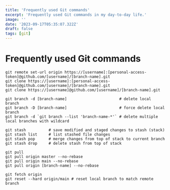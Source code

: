 ```yaml
---
title: 'Frequently used Git commands'
excerpt: 'Frequently used Git commands in my day-to-day life.'
image: ''
date: '2023-09-17T05:35:07.322Z'
draft: false
tags: [git]
---
```



# Frequently used Git commands

```shell
git remote set-url origin https://[username]:[personal-access-token]@github.com/[username]/[branch-name].git
git clone https://[username]:[personal-access-token]@github.com/[username]/[branch-name].git
git clone https://[username]@github.com/[username]/[branch-name].git

git branch -d [branch-name]                       # delete local branch
git branch -D [branch-name]                       # force delete local branch
git branch -d `git branch --list 'branch-name-*'` # delete multiple local branches with wildcard

git stash          # save modified and staged changes to stash (stack)
git stash list     # list stashed file changes
git stash pop      # merge changes from top of stack to current branch
git stash drop     # delete stash from top of stack

git pull
git pull origin master --no-rebase
git pull origin main --no-rebase
git pull origin [branch-name] --no-rebase

git fetch origin
git reset --hard origin/main # reset local branch to match remote branch
```
